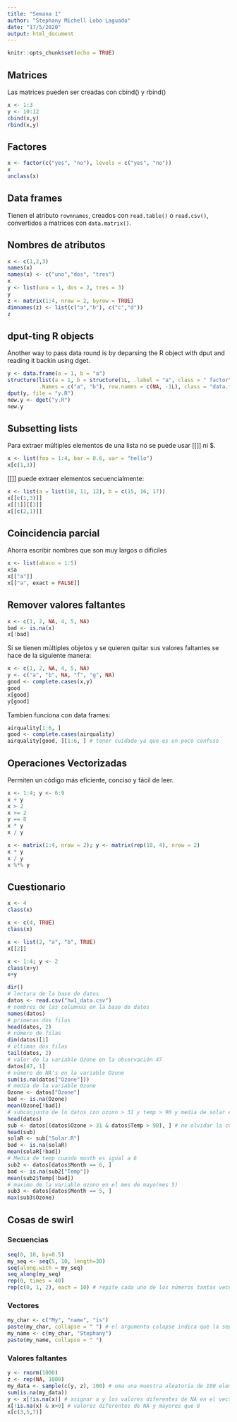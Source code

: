 ---
title: "Semana 1"
author: "Stephany Michell Lobo Laguado"
date: "17/5/2020"
output: html_document
---

```{r setup, include=FALSE}
knitr::opts_chunk$set(echo = TRUE)
```

## Matrices

Las matrices pueden ser creadas con cbind() y rbind()

```{r}
x <- 1:3
y <- 10:12
cbind(x,y)
rbind(x,y)
```
## Factores

```{r}
x <- factor(c("yes", "no"), levels = c("yes", "no"))
x
unclass(x)
```

## Data frames

Tienen el atributo `rownnames`, creados con `read.table()` o `read.csv()`, convertidos a matrices con `data.matrix()`.

## Nombres de atributos

```{r}
x <- c(1,2,3)
names(x)
names(x) <- c("uno","dos", "tres")
x
y <- list(uno = 1, dos = 2, tres = 3)
y
z <- matrix(1:4, nrow = 2, byrow = TRUE)
dimnames(z) <- list(c("a","b"), c("c","d"))
z
```

## dput-ting R objects

Another way to pass data round is by deparsing the R object with dput and reading it backin using dget.

```{r}
y <- data.frame(a = 1, b = "a")
structure(list(a = 1, b = structure(1L, .label = "a", class = " factor")),
          .Names = c("a", "b"), row.names = c(NA, -1L), class = "data.frame")
dput(y, file = "y.R")
new.y <- dget("y.R")
new.y
```

## Subsetting lists

Para extraer múltiples elementos de una lista no se puede usar [[]] ni $.

```{r}
x <- list(foo = 1:4, bar = 0.6, var = "hello")
x[c(1,3)]
```

[[]] puede extraer elementos secuencialmente:

```{r}
x <- list(a = list(10, 11, 12), b = c(15, 16, 17))
x[[c(1,3)]]
x[[1]][[3]]
x[[c(2,1)]]
```

## Coincidencia parcial

Ahorra escribir nombres que son muy largos o díficiles

```{r}
x <- list(abaco = 1:5)
x$a
x[["a"]]
x[["a", exact = FALSE]]
```

## Remover valores faltantes

```{r}
x <- c(1, 2, NA, 4, 5, NA)
bad <- is.na(x)
x[!bad]
```

Si se tienen múltiples objetos y se quieren quitar sus valores faltantes se hace de la siguiente manera:

```{r}
x <- c(1, 2, NA, 4, 5, NA)
y <- c("a", "b", NA, "f", "g", NA)
good <- complete.cases(x,y)
good
x[good]
y[good]
```

Tambien funciona con data frames:

```{r}
airquality[1:6, ]
good <- complete.cases(airquality)
airquality[good, ][1:6, ] # tener cuidado ya que es un poco confuso
```

## Operaciones Vectorizadas

Permiten un código más eficiente, conciso y fácil de leer.

```{r}
x <- 1:4; y <- 6:9
x + y
x > 2
x >= 2
y == 8
x * y
x / y
```

```{r}
x <- matrix(1:4, nrow = 2); y <- matrix(rep(10, 4), nrow = 2)
x * y
x / y
x %*% y
```

## Cuestionario

```{r}

x <- 4
class(x)

x <- c(4, TRUE)
class(x)

x <- list(2, "a", "b", TRUE)
x[[2]]

x <- 1:4; y <- 2
class(x+y)
x+y

dir()
# lectura de la base de datos
datos <- read.csv("hw1_data.csv")
# nombres de las columnas en la base de datos
names(datos)
# primeras dos filas
head(datos, 2)
# número de filas
dim(datos)[1]
# últimas dos filas
tail(datos, 2)
# valor de la variable Ozone en la observación 47
datos[47, 1]
# número de NA's en la variable Ozone
sum(is.na(datos["Ozone"]))
# media de la variable Ozone
Ozone <- datos["Ozone"]
bad <- is.na(Ozone)
mean(Ozone[!bad])
# subconjunto de lo datos con ozono > 31 y temp > 90 y media de solar en el subconjunto
head(datos)
sub <- datos[(datos$Ozone > 31 & datos$Temp > 90), ] # no olvidar la coma que especifica que se devuelven las columnas
head(sub)
solaR <- sub["Solar.R"]
bad <- is.na(solaR)
mean(solaR[!bad])
# Media de temp cuando month es igual a 6
sub2 <- datos[datos$Month == 6, ]
bad <- is.na(sub2["Temp"])
mean(sub2$Temp[!bad])
# maximo de la variable ozono en el mes de mayo(mes 5)
sub3 <- datos[datos$Month == 5, ]
max(sub3$Ozone)

```

## Cosas de swirl

### Secuencias

```{r}
seq(0, 10, by=0.5)
my_seq <- seq(5, 10, length=30)
seq(along.with = my_seq)
seq_along(my_seq)
rep(0, times = 40)
rep(c(0, 1, 2), each = 10) # repite cada uno de los números tantas veces como dice el argumento each
```

### Vectores

```{r}
my_char <- c("My", "name", "is")
paste(my_char, collapse = " ") # el argumento colapse indica que la separacion de hace con espacios individuales.
my_name <- c(my_char, "Stephany")
paste(my_name, collapse = " ")
```

### Valores faltantes

```{r}
y <- rnorm(1000)
z <- rep(NA, 1000)
my_data <- sample(c(y, z), 100) # oma una muestra aleatoria de 100 elementos de los vectores especificados
sum(is.na(my_data))
y <- x[!is.na(x)] # asignar a y los valores diferentes de NA en el vector x
x[!is.na(x) & x>0] # valores diferentes de NA y mayores que 0
x[c(3,5,7)]

```

